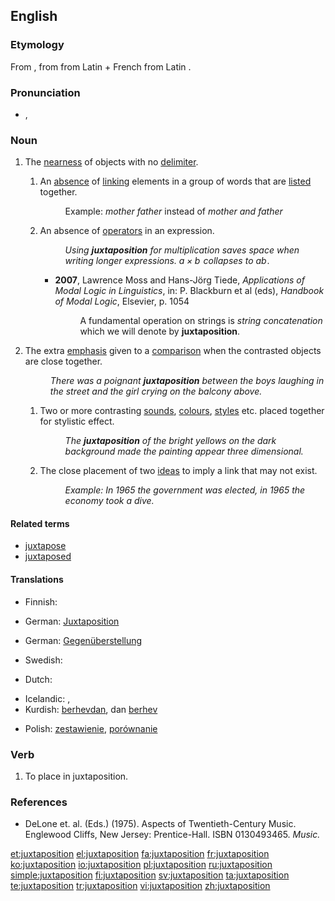 ==English==
{{wikipedia|dab=Juxtaposition}}

===Etymology===
From {{etyl|fr}} {{term|juxtaposition|lang=fr}}, from {{etyl|la}} {{term|iuxta|iuxtā|near|lang=la}} from Latin {{term|iungo|iungō|to join|lang=la}} + French {{term|position||position|lang=fr}} from Latin {{term|pono|pōnō|to place|lang=la}}.

===Pronunciation===
* {{a|UK|US}} {{IPA|/ˌdʒʌk.stə.pəˈzɪʃ.ən/}}, {{SAMPA|/%dZVk.st@.p@"zIS.@n/}}

===Noun===
{{en-noun}}
# The [[nearness]] of objects with no [[delimiter]].
## {{grammar}} An [[absence]] of [[link]]ing elements in a group of words that are [[list]]ed together.
##: Example: ''mother father'' instead of ''mother and father'' 
## {{mathematics}} An absence of [[operator]]s in an expression.
##: ''Using '''juxtaposition''' for multiplication saves space when writing longer expressions. <math>a \times b \!</math> collapses to <math>ab\!</math>.'' 
##* '''2007''', Lawrence Moss and Hans-Jörg Tiede, ''Applications of Modal Logic in Linguistics'', in: P. Blackburn et al (eds), ''Handbook of Modal Logic'', Elsevier, p. 1054
##*: A fundamental operation on strings is ''string concatenation'' which we will denote by '''juxtaposition'''.
# The extra [[emphasis]] given to a [[comparison]] when the contrasted objects are close together.
#: ''There was a poignant '''juxtaposition''' between the boys laughing in the street and the girl crying on the balcony above.''
## {{context|arts}} Two or more contrasting [[sound]]s, [[colour]]s, [[style]]s etc. placed together for stylistic effect.
##: ''The '''juxtaposition''' of the bright yellows on the dark background made the painting appear three dimensional.''
## {{rhetoric}} The close placement of two [[idea]]s to imply a link that may not exist.
##: ''Example: In 1965 the government was elected, in 1965 the economy took a dive.''

====Related terms====
* [[juxtapose]]
* [[juxtaposed]]

====Translations====
{{trans-top|The nearness of objects with no delimiter.}}
* Finnish: {{t|fi|vierekkäin asettelu}}
{{trans-mid}}
{{trans-bottom}}

{{trans-top|grammar: absence of linking elements in a group of words that are listed together}}
{{trans-mid}}
{{trans-bottom}}

{{trans-top|mathematics: absence of operators}}
* German: [[Juxtaposition]] {{f}}
{{trans-mid}}
{{trans-bottom}}

{{trans-top|extra emphasis given to a comparison}}
* German: [[Gegenüberstellung]] {{f}}
{{trans-mid}}
* Swedish: {{t|sv|sida vid sida}}
{{trans-bottom}}

{{trans-top|arts: contrasting sounds or colours}}
* Dutch: {{t|nl|juxtapositie}}
{{trans-mid}}
{{trans-bottom}}

{{trans-top|rhetoric: placement of ideas}}
{{trans-mid}}
{{trans-bottom}}


{{checktrans-top}}
* Icelandic: {{t|is|hliðsetning|f}}, {{t|is|hliðstaða|f}}
* Kurdish: [[berhev|berhevdan]], dan [[berhev]]
{{trans-mid}}
* Polish: [[zestawienie]], [[porównanie]]
{{trans-bottom}}

===Verb===
{{en-verb}}

# To place in juxtaposition.

===References===
* DeLone et. al. (Eds.) (1975). Aspects of Twentieth-Century Music. Englewood Cliffs, New Jersey: Prentice-Hall. ISBN 0130493465.  ''Music.''

[[et:juxtaposition]]
[[el:juxtaposition]]
[[fa:juxtaposition]]
[[fr:juxtaposition]]
[[ko:juxtaposition]]
[[io:juxtaposition]]
[[pl:juxtaposition]]
[[ru:juxtaposition]]
[[simple:juxtaposition]]
[[fi:juxtaposition]]
[[sv:juxtaposition]]
[[ta:juxtaposition]]
[[te:juxtaposition]]
[[tr:juxtaposition]]
[[vi:juxtaposition]]
[[zh:juxtaposition]]